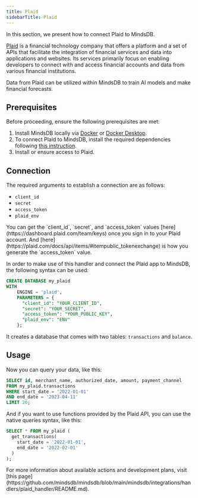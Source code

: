 ```yaml
---
title: Plaid
sidebarTitle: Plaid
---
```


In this section, we present how to connect Plaid to MindsDB.

[Plaid](https://plaid.com/) is a financial technology company that offers a platform and a set of APIs that facilitate the integration of financial services and data into applications and websites. Its services primarily focus on enabling developers to connect with and access financial accounts and data from various financial institutions.

Data from Plaid can be utilized within MindsDB to train AI models and make financial forecasts.

## Prerequisites

Before proceeding, ensure the following prerequisites are met:

1. Install MindsDB locally via [Docker](/setup/self-hosted/docker) or [Docker Desktop](/setup/self-hosted/docker-desktop).
2. To connect Plaid to MindsDB, install the required dependencies following [this instruction](/setup/self-hosted/docker#install-dependencies).
3. Install or ensure access to Plaid.

## Connection

The required arguments to establish a connection are as follows:

* `client_id`
* `secret`
* `access_token`
* `plaid_env`

<Tip>
You can get the `client_id`, `secret`, and `access_token` values [here](https://dashboard.plaid.com/team/keys) once you sign in to your Plaid account.
And [here](https://plaid.com/docs/api/items/#itempublic_tokenexchange) is how you generate the `access_token` value.
</Tip>

In order to make use of this handler and connect the Plaid app to MindsDB, the following syntax can be used:

```sql
CREATE DATABASE my_plaid 
WITH 
    ENGINE = 'plaid',
    PARAMETERS = {
      "client_id": "YOUR_CLIENT_ID",
      "secret": "YOUR_SECRET",
      "access_token": "YOUR_PUBLIC_KEY",
      "plaid_env": "ENV"
    };
```

It creates a database that comes with two tables: `transactions` and `balance`.

## Usage

Now you can query your data, like this:

```sql
SELECT id, merchant_name, authorized_date, amount, payment_channel
FROM my_plaid.transactions 
WHERE start_date = '2022-01-01' 
AND end_date = '2023-04-11' 
LIMIT 20;
```

And if you want to use functions provided by the Plaid API, you can use the native queries syntax, like this:

```sql
SELECT * FROM my_plaid (
  get_transactions(
    start_date = '2022-01-01',
    end_date = '2022-02-01'
  )
);
```

<Info>
For more information about available actions and development plans, visit [this page](https://github.com/mindsdb/mindsdb/blob/main/mindsdb/integrations/handlers/plaid_handler/README.md).
</Info>
